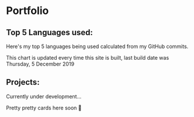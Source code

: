 
# Portfolio

## Top 5 Languages used:

Here's my top 5 languages being used calculated from my GitHub
commits.

This chart is updated every time this site is built, last build date
was Thursday, 5 December 2019

<TopLanguages />

## Projects:

Currently under development...

Pretty pretty cards here soon 👀

<!-- <Projects /> -->
